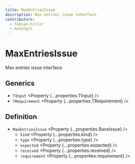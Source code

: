 ```yaml
---
title: MaxEntriesIssue
description: Max entries issue interface.
contributors:
  - fabian-hiller
  - muningis
---
```



# MaxEntriesIssue

Max entries issue interface.

## Generics

- `TInput` <Property {...properties.TInput} />
- `TRequirement` <Property {...properties.TRequirement} />

## Definition

- `MaxEntriesIssue` <Property {...properties.BaseIssue} />
  - `kind` <Property {...properties.kind} />
  - `type` <Property {...properties.type} />
  - `expected` <Property {...properties.expected} />
  - `received` <Property {...properties.received} />
  - `requirement` <Property {...properties.requirement} />
